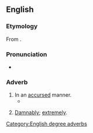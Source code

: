 ==English==

===Etymology===
From {{suffix|accursed|ly|lang=en}}.

===Pronunciation===
* {{a|US}} {{IPA|/ə.ˈkɚ.səd.li/|lang=en}}

===Adverb===
{{en-adv}}

# In an [[accursed]] manner.
#* {{quote-text|lang=en|year=1936|author={{w|H. P. Lovecraft}}|title=At the Mountains of Madness|passage=And now, when Danforth and I saw the freshly glistening and reflectively iridescent black slime which clung thickly to those headless bodies and stank obscenely with that new, unknown odor whose cause only a diseased fancy could envisage—clung to those bodies and sparkled less voluminously on a smooth part of the '''accursedly''' resculptured wall in a series of grouped dots—we understood the quality of cosmic fear to its uttermost depths}}
# {{lb|en|degree|somewhat|_|dated}} [[damnably|Damnably]]; [[extremely]].

[[Category:English degree adverbs]]